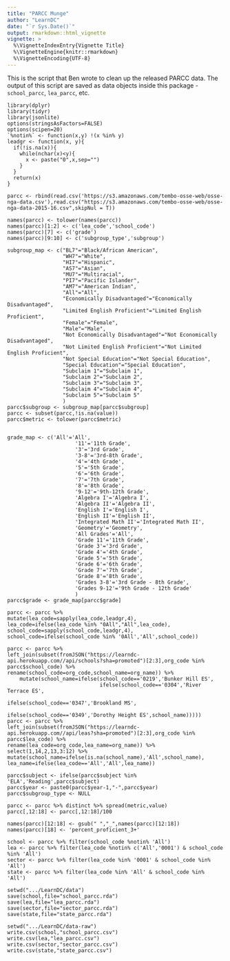 ```yaml
---
title: "PARCC Munge"
author: "LearnDC"
date: "`r Sys.Date()`"
output: rmarkdown::html_vignette
vignette: >
  %\VignetteIndexEntry{Vignette Title}
  %\VignetteEngine{knitr::rmarkdown}
  %\VignetteEncoding{UTF-8}
---
```


This is the script that Ben wrote to clean up the released PARCC data. 
The output of this script are saved as data objects inside this package - `school_parcc`, `lea_parcc`, etc.

```
library(dplyr)
library(tidyr)
library(jsonlite)
options(stringsAsFactors=FALSE)
options(scipen=20)
`%notin%` <- function(x,y) !(x %in% y) 
leadgr <- function(x, y){
  if(!is.na(x)){
    while(nchar(x)<y){
      x <- paste("0",x,sep="")
    }
  }
  return(x)
}

parcc <- rbind(read.csv('https://s3.amazonaws.com/tembo-osse-web/osse-nga-data.csv'),read.csv("https://s3.amazonaws.com/tembo-osse-web/osse-nga-data-2015-16.csv",skipNul = T))

names(parcc) <- tolower(names(parcc))
names(parcc)[1:2] <- c('lea_code','school_code')
names(parcc)[7] <- c('grade')
names(parcc)[9:10] <- c('subgroup_type','subgroup')

subgroup_map <- c("BL7"="Black/African American",
                  "WH7"="White",
                  "HI7"="Hispanic",
                  "AS7"="Asian",
                  "MU7"="Multiracial",
                  "PI7"="Pacific Islander",
                  "AM7"="American Indian",
                  "All"="All",
                  "Economically Disadvantaged"="Economically Disadvantaged",
                  "Limited English Proficient"="Limited English Proficient",
                  "Female"="Female",
                  "Male"="Male",
                  "Not Economically Disadvantaged"="Not Economically Disadvantaged",
                  "Not Limited English Proficient"="Not Limited English Proficient",
                  "Not Special Education"="Not Special Education",
                  "Special Education"="Special Education",
                  "Subclaim 1"="Subclaim 1",
                  "Subclaim 2"="Subclaim 2",
                  "Subclaim 3"="Subclaim 3",
                  "Subclaim 4"="Subclaim 4",
                  "Subclaim 5"="Subclaim 5"
                  )
parcc$subgroup <- subgroup_map[parcc$subgroup]
parcc <- subset(parcc,!is.na(value))
parcc$metric <- tolower(parcc$metric)


grade_map <- c('All'='All',
                      '11'='11th Grade',
                      '3'='3rd Grade',
                      '3-8'='3rd-8th Grade',
                      '4'='4th Grade',
                      '5'='5th Grade',
                      '6'='6th Grade',
                      '7'='7th Grade',
                      '8'='8th Grade',
                      '9-12'='9th-12th Grade',
                      'Algebra I'='Algebra I',
                      'Algebra II'='Algebra II',
                      'English I'='English I',
                      'English II'='English II',
                      'Integrated Math II'='Integrated Math II',
                      'Geometry'='Geometry',
                      'All Grades'='All',
                      'Grade 11'='11th Grade',
                      'Grade 3'='3rd Grade',
                      'Grade 4'='4th Grade',
                      'Grade 5'='5th Grade',
                      'Grade 6'='6th Grade',
                      'Grade 7'='7th Grade',
                      'Grade 8'='8th Grade',
                      'Grades 3-8'='3rd Grade - 8th Grade',
                      'Grades 9-12'='9th Grade - 12th Grade'
                      )
parcc$grade <- grade_map[parcc$grade]

parcc <- parcc %>%
mutate(lea_code=sapply(lea_code,leadgr,4),
lea_code=ifelse(lea_code %in% "0All","All",lea_code),
school_code=sapply(school_code,leadgr,4),
school_code=ifelse(school_code %in% '0All','All',school_code)) 

parcc <- parcc %>%
left_join(subset(fromJSON("https://learndc-api.herokuapp.com//api/schools?sha=promoted")[2:3],org_code %in% parcc$school_code) %>%
rename(school_code=org_code,school_name=org_name)) %>%
    mutate(school_name=ifelse(school_code=='0219','Bunker Hill ES',
                              ifelse(school_code=='0304','River Terrace ES',
                                     ifelse(school_code=='0347','Brookland MS',
                                            ifelse(school_code=='0349','Dorothy Height ES',school_name)))))
parcc <- parcc %>%
left_join(subset(fromJSON("https://learndc-api.herokuapp.com//api/leas?sha=promoted")[2:3],org_code %in% parcc$lea_code) %>%
rename(lea_code=org_code,lea_name=org_name)) %>% select(1,14,2,13,3:12) %>% mutate(school_name=ifelse(is.na(school_name),'All',school_name),
lea_name=ifelse(lea_code=='All','All',lea_name))

parcc$subject <- ifelse(parcc$subject %in% 'ELA','Reading',parcc$subject)
parcc$year <- paste0(parcc$year-1,"-",parcc$year)
parcc$subgroup_type <- NULL

parcc <- parcc %>% distinct %>% spread(metric,value)
parcc[,12:18] <- parcc[,12:18]/100

names(parcc)[12:18] <- gsub(" ","_",names(parcc)[12:18])
names(parcc)[18] <- 'percent_proficient_3+'

school <- parcc %>% filter(school_code %notin% 'All')
lea <- parcc %>% filter(lea_code %notin% c('All','0001') & school_code %in% 'All')
sector <- parcc %>% filter(lea_code %in% '0001' & school_code %in% 'All')
state <- parcc %>% filter(lea_code %in% 'All' & school_code %in% 'All')

setwd(".../LearnDC/data")
save(school,file="school_parcc.rda")
save(lea,file="lea_parcc.rda")
save(sector,file="sector_parcc.rda")
save(state,file="state_parcc.rda")

setwd(".../LearnDC/data-raw")
write.csv(school,"school_parcc.csv")
write.csv(lea,"lea_parcc.csv")
write.csv(sector,"sector_parcc.csv")
write.csv(state,"state_parcc.csv")
```
